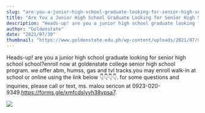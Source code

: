```yaml
---
slug: "are-you-a-junior-high-school-graduate-looking-for-senior-high-school-school"
title: "Are You a Junior High School Graduate Looking for Senior High School School?"
description: "Heads-up! are you a junior high school graduate looking for senior high school school?enroll now..."
author: "Goldenstate"
date: "2021/07/30"
thumbnail: "https://www.goldenstate.edu.ph/wp-content/uploads/2021/07/CenXl1AXEAASXm8.jpg"
---
```


Heads-up! are you a junior high school graduate looking for senior high school school?enroll now at goldenstate college senior high school program. we offer abm, humss, gas and tvl tracks.you may enroll walk-in at school or online using the link below 👇👇👇👇. for some questions and inquiries, please call or text, ms. malou sericon at 0923-020-9349.https://forms.gle/xmfcdslyyh38vpsa7.

![](https://www.goldenstate.edu.ph/wp-content/uploads/2021/07/CenXl1AXEAASXm8.jpg)